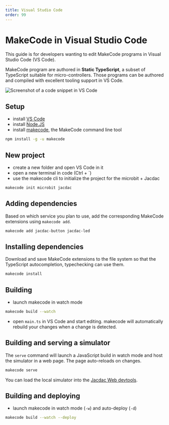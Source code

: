 ```yaml
---
title: Visual Studio Code
order: 99
---
```


# MakeCode in Visual Studio Code

This guide is for developers wanting to edit MakeCode programs in Visual Studio Code (VS Code).

MakeCode program are authored in **Static TypeScript**,
a subset of TypeScript suitable for micro-controllers.
Those programs can be authored and compiled with excellent tooling support in VS Code.

![Screenshot of a code snippet in VS Code](./code.png)

## Setup

-   install [VS Code](https://code.visualstudio.com/)
-   install [Node.JS](https://nodejs.org/en/download/)
-   install [makecode](https://github.com/jacdac/pxt-makecode), the MakeCode command line tool

```bash copy
npm install -g -u makecode
```

## New project

-   create a new folder and open VS Code in it
-   open a new terminal in code (Ctrl + `)
-   use the makecode cli to initialize the project for the microbit + Jacdac

```bash copy
makecode init microbit jacdac
```

## Adding dependencies

Based on which service you plan to use, add the corresponding MakeCode extensions using `makecode add`.

```bash copy
makecode add jacdac-button jacdac-led
```

## Installing dependencies

Download and save MakeCode extensions to the file system so that the TypeScript autocompletion, typechecking can use them.

```bash copy
makecode install
```

## Building

-   launch makecode in watch mode

```bash copy
makecode build --watch
```

-   open `main.ts` in VS Code and start editing. makecode will automatically rebuild your changes when a change is detected.

## Building and serving a simulator

The ``serve`` command will launch a JavaScript build in watch mode and host the simulator in a web page. The page auto-reloads on changes.

```bash copy
makecode serve
```

You can load the local simulator into the [Jacdac Web devtools](/clients/javascript/debugging).

## Building and deploying

-   launch makecode in watch mode (`-w`) and auto-deploy (`-d`)

```bash copy
makecode build --watch --deploy
```
